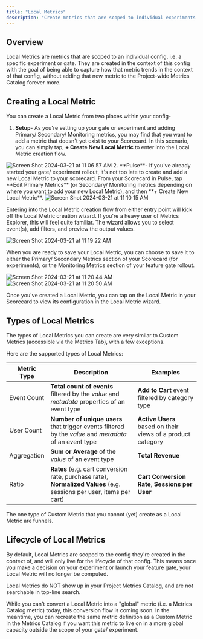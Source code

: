 ```yaml
---
title: "Local Metrics"
description: "Create metrics that are scoped to individual experiments or gates without adding them to the project-wide catalog."
---
```


## Overview 
Local Metrics are metrics that are scoped to an individual config, i.e. a specific experiment or gate. They are created in the context of this config with the goal of being able to capture how that metric trends in the context of that config, without adding that new metric to the Project-wide Metrics Catalog forever more. 

## Creating a Local Metric 
You can create a Local Metric from two places within your config- 
1. **Setup**- As you're setting up your gate or experiment and adding Primary/ Secondary/ Monitoring metrics, you may find that you want to add a metric that doesn't yet exist to your Scorecard. In this scenario, you can simply tap, **+ Create New Local Metric** to enter into the Local Metric creation flow.
<Frame>
  <img src="https://github.com/statsig-io/docs/assets/101903926/2a249684-56a9-4c63-b2b2-7870efd89b76" alt="Screen Shot 2024-03-21 at 11 06 57 AM" />
</Frame>
2. **Pulse**- If you've already started your gate/ experiment rollout, it's not too late to create and add a new Local Metric to your scorecard. From your Scorecard in Pulse, tap **Edit Primary Metrics** (or Secondary/ Monitoring metrics depending on where you want to add your new Local Metric), and then **+ Create New Local Metric**. 
<Frame>
  <img src="https://github.com/statsig-io/docs/assets/101903926/b718c3b7-9696-4af0-bbc5-48fef3cfa1d3" alt="Screen Shot 2024-03-21 at 11 10 15 AM" />
</Frame>

Entering into the Local Metric creation flow from either entry point will kick off the Local Metric creation wizard. If you're a heavy user of Metrics Explorer, this will feel quite familiar. The wizard allows you to select event(s), add filters, and preview the output values. 

<Frame>
  <img src="https://github.com/statsig-io/docs/assets/101903926/452d9efe-2706-4d47-aee6-48c8f6288e8f" alt="Screen Shot 2024-03-21 at 11 19 22 AM" />
</Frame>

When you are ready to save your Local Metric, you can choose to save it to either the Primary/ Secondary Metrics section of your Scorecard (for experiments), or the Monitoring Metrics section of your feature gate rollout.

<Frame>
  <img src="https://github.com/statsig-io/docs/assets/101903926/50bc5742-2f2a-4147-9cb3-70658d6391da" alt="Screen Shot 2024-03-21 at 11 20 44 AM" />
</Frame>
<Frame>
  <img src="https://github.com/statsig-io/docs/assets/101903926/ae3932df-f81b-4fed-9d23-b2b196ac83bc" alt="Screen Shot 2024-03-21 at 11 20 50 AM" />
</Frame>

Once you've created a Local Metric, you can tap on the Local Metric in your Scorecard to view its configuration in the Local Metric wizard. 

## Types of Local Metrics
The types of Local Metrics you can create are very similar to Custom Metrics (accessible via the Metrics Tab), with a few exceptions.

Here are the supported types of Local Metrics: 

| Metric Type | Description | Examples |
|-------------|-----------------------|---------|
| Event Count | **Total count of events** filtered by the _value_ and _metadata_ properties of an event type | **Add to Cart** event filtered by category type |
| User Count |  **Number of unique users** that trigger events filtered by the _value_ and _metadata_ of an event type| **Active Users** based on their views of a product category |
| Aggregation       | **Sum or Average** of the _value_ of an event type  | **Total Revenue** |
| Ratio  | **Rates** (e.g. cart conversion rate, purchase rate),  **Normalized Values** (e.g. sessions per user, items per cart) | **Cart Conversion Rate**, **Sessions per User** |

The one type of Custom Metric that you cannot (yet) create as a Local Metric are funnels. 

## Lifecycle of Local Metrics 
By default, Local Metrics are scoped to the config they're created in the context of, and will only live for the lifecycle of that config. This means once you make a decision on your experiment or launch your feature gate, your Local Metric will no longer be computed. 

Local Metrics do NOT show up in your Project Metrics Catalog, and are not searchable in top-line search. 

While you can't convert a Local Metric into a "global" metric (i.e. a Metrics Catalog metric) today, this conversion flow is coming soon. In the meantime, you can recreate the same metric definition as a Custom Metric in the Metrics Catalog if you want this metric to live on in a more global capacity outside the scope of your gate/ experiment. 
